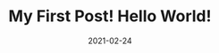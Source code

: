 ---
title: My First Post! Hello World!
slug: my-first-post
date: 2021-02-24
featureImage: banner.jpg
excerpt: Etiam quis tortor sit amet nisl pulvinar tempus. Vivamus semper pulvinar ex eu rutrum. Quisque maximus velit eu eros finibus, sed sodales diam gravida. Lorem ipsum dolor sit amet, consectetur adipiscing elit.
---